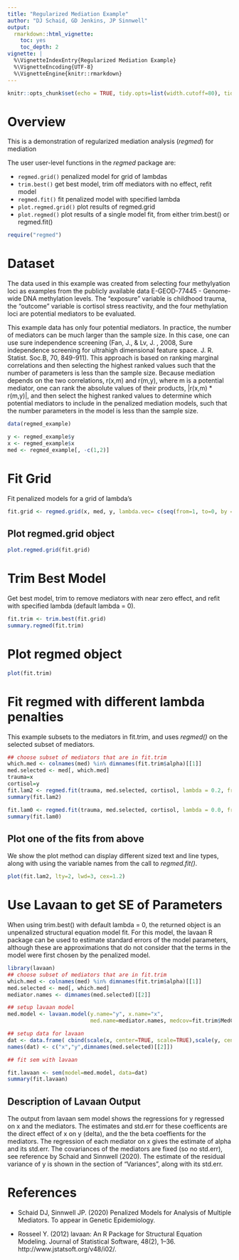 ```yaml
---
title: "Regularized Mediation Example"
author: "DJ Schaid, GD Jenkins, JP Sinnwell"
output:
  rmarkdown::html_vignette:
    toc: yes
    toc_depth: 2
vignette: |
  %\VignetteIndexEntry{Regularized Mediation Example}
  %\VignetteEncoding{UTF-8}
  %\VignetteEngine{knitr::rmarkdown}
---
```


```r
knitr::opts_chunk$set(echo = TRUE, tidy.opts=list(width.cutoff=80), tidy=TRUE, comment=NA)
```

Overview
==================

This is a demonstration of regularized mediation analysis (*regmed*) for mediation

The user user-level functions in the *regmed* package are:

+ `regmed.grid()` penalized model for grid of lambdas
+ `trim.best()` get best model, trim off mediators with no effect, refit model
+ `regmed.fit()` fit penalized model with specified lambda
+ `plot.regmed.grid()` plot results of regmed.grid
+ `plot.regmed()` plot results of a single model fit, from either trim.best() or regmed.fit()

```r
require("regmed")
```

Dataset
============

The data used in this example was created from selecting four methylyation loci as examples from the publicly available data E-GEOD-77445 - Genome-wide DNA methylation levels. The "exposure" variable is childhood trauma, the "outcome" variable is cortisol stress reactivity, and the four methylation loci are potential mediators to be evaluated. 

This example data has only four potential mediators. In practice, the number of mediators can be much larger than the sample size. In this case, one can use sure independence screening (Fan, J., & Lv, J. , 2008, Sure independence screening for ultrahigh dimensional feature space. J. R. Statist. Soc.B, 70, 849-911). This approach is based on ranking marginal correlations and then selecting the highest ranked values such that the number of parameters is less than the sample size. Because mediation depends on the two correlations,  r(x,m) and r(m,y), where m is a potential mediator, one can rank the absolute values of their products, |r(x,m) * r(m,y)|, and then select the highest ranked values to determine which potential mediators to include in the penalized mediation models, such that the number parameters in the model is less than the sample size.

```r
data(regmed_example)

y <- regmed_example$y
x <- regmed_example$x
med <- regmed_example[, -c(1,2)]
```

Fit Grid
============================

Fit penalized models for a grid of lambda's

```r
fit.grid <- regmed.grid(x, med, y, lambda.vec= c(seq(from=1, to=0, by = -.1)), frac.lasso=.8)
```

## Plot regmed.grid object

```r
plot.regmed.grid(fit.grid)
```

Trim Best Model
==================

Get best model, trim to remove mediators with near zero effect, and refit with specified
lambda (default lambda = 0).

```r
fit.trim <- trim.best(fit.grid)
summary.regmed(fit.trim)
```

Plot regmed object
==================

```r
plot(fit.trim)
```

Fit regmed with different lambda penalties
===============================================

This example subsets to the mediators in fit.trim, and uses *regmed()* on the selected
subset of mediators. 

```r
## choose subset of mediators that are in fit.trim
which.med <- colnames(med) %in% dimnames(fit.trim$alpha)[[1]]
med.selected <- med[, which.med]
trauma=x
cortisol=y
fit.lam2 <- regmed.fit(trauma, med.selected, cortisol, lambda = 0.2, frac.lasso=.8)
summary(fit.lam2)

fit.lam0 <- regmed.fit(trauma, med.selected, cortisol, lambda = 0.0, frac.lasso=.8)
summary(fit.lam0)
```

## Plot one of the fits from above

We show the plot method can display different sized text and line types,
along with using the variable names from the call to *regmed.fit()*.

```r
plot(fit.lam2, lty=2, lwd=3, cex=1.2)
```

Use Lavaan to get SE of Parameters
==================

When using trim.best() with default lambda = 0, the returned object is an unpenalized structural equation model fit. For this model, the lavaan R package can be used to estimate standard errors of the model parameters, although these are approximations that do not consider that the terms in the model were first chosen by  the penalized model. 

```r
library(lavaan)
## choose subset of mediators that are in fit.trim
which.med <- colnames(med) %in% dimnames(fit.trim$alpha)[[1]]
med.selected <- med[, which.med]
mediator.names <- dimnames(med.selected)[[2]]

## setup lavaan model
med.model <- lavaan.model(y.name="y", x.name="x",
                          med.name=mediator.names, medcov=fit.trim$MedCov)

## setup data for lavaan
dat <- data.frame( cbind(scale(x, center=TRUE, scale=TRUE),scale(y, center=TRUE, scale=TRUE),scale(med.selected, center=TRUE, scale=TRUE)) )
names(dat) <- c("x","y",dimnames(med.selected)[[2]])

## fit sem with lavaan

fit.lavaan <- sem(model=med.model, data=dat)
summary(fit.lavaan)
```

## Description of Lavaan Output

The output from lavaan sem model shows the regressions for y regressed on x and the mediators. The estimates and std.err for these coefficents are the direct effect of x on y (delta),  and the the beta coeffients for the mediators. The regression of each mediator on x gives the estimate of alpha and its std.err. The covariances of the mediators are fixed (so no std.err), see reference by Schaid and Sinnwell (2020).  The estimate of the residual variance of y is shown in the section of "Variances", along with its std.err.

References
=============

+ Schaid DJ, Sinnwell JP. (2020) Penalized Models for Analysis of Multiple Mediators. To appear in Genetic Epidemiology.

+ Rosseel Y. (2012) lavaan: An R Package for Structural Equation Modeling. Journal of Statistical Software, 48(2), 1–36. http://www.jstatsoft.org/v48/i02/.
